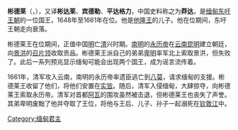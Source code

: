 {{unreferenced|time=2016-05-04T16:26:34+00:00}}
{{Infobox Royalty
| type                 = monarch
| name                 = 彬德莱·明<br>{{lang-my-Mymr|ပင်းတလဲမင်း}}
| image                = 
| caption              = 
| reign                =1648年4月27日 – 1661年6月3日
| coronation           = 
| succession           = [[缅甸君主列表|缅甸国王]]
| predecessor          = [[他隆|他隆]]
| successor            = [[卑明|卑明]]
| reg-type             = [[副王_(東南亞)|副王]]
| regent               = [[明耶底哈都_(沙林)|明耶底哈都]]（Minye Thihathu）<br />[[那腊泽亚|那腊泽亚]]（Narazeya）
|succession1          = [[緬甸|緬甸]][[副王_(東南亞)|副王]]
|reign1               = 1647年8月18日 – 1648年8月27日
|reign-type1 = 任職
|coronation1 = [[他隆|他隆]]
|cor-type1 = 任命
|predecessor1         = [[明耶覺蘇瓦二世_(東吁)|明耶覺蘇瓦]]（Minye Kyawswa）
|successor1           = [[明耶底哈都_(沙林)|明耶底哈都]]（Minye Thihathu）
| spouse               = 阿杜拉山达黛维（Atula Sanda Dewi）
| issue                = 底里蓬突（Thiri Hpone Htut）<br>明耶登克都（Minye Theikhathu）
| issue-link           = 
| full name            = 德钦觉（Thakin Kyaw）<br>明耶仰达梅（Minye Nandameit）
| house                = [[东吁王朝|东吁王朝]]
| father               = [[他隆|他隆]]
| mother               = 钦谬锡（Khin Myo Sit）
| date of birth        = 1608年3月23日
| place of birth       = 
| date of death        = {{death date and age|1661|6|3|1608|3|23}} 
| place of death       = [[欽敦江|欽敦江]]
| date of burial       = 
| place of burial      = 
| religion             = [[上座部佛教|上座部佛教]]
| signature            = 
}}
{{Burmese characters}}
'''彬德莱'''（{{lang-my|ပင်းတလဲမင်း}}，{{bd|1608年|3月23日|1661年|6月3日|}}），又译'''彬达莱'''、'''宾德勒'''、'''平达格力'''，中国史料称之为'''莽达'''，是[[缅甸|缅甸]][[东吁王朝|东吁王朝]]的一位国王，1648年至1661年在位。他是[[他隆王|他隆王]]的儿子。他在位期间，东吁王朝走向衰落。

彬德莱王在位期间，正值中国[[明|明]]亡[[清|清]]兴时期。[[南明|南明]]的[[永历帝|永历帝]]在[[云南|云南]][[昆明|昆明]]建立朝廷，向[[景洪|景洪]]的[[召片领|召片领]]收取贡品。彬德莱王派自己的弟弟[[卑明|卑明]]率军北上索取景洪，但失败了。此后一系列预兆显示缅甸可能会出现两个国王，成为谣言流传着。

1661年，清军攻入云南，南明的永历帝率遗臣逃亡到[[八莫|八莫]]，请求缅甸的支援。彬德莱王收留了他们，将他们安置在[[实皆|实皆]]。随后，清军入侵缅甸，大肆掠夺，向彬德莱王索取永历帝。清军对首都[[阿瓦|阿瓦]]的围攻虽然被击退，但彬德莱王也丧失了声誉。其弟卑明废黜了他并夺取了王位，将他与王后、儿子、孙子一起溺死在[[钦敦江|钦敦江]]中。

{{s-start}}
{{s-hou|[[东吁王朝|东吁王朝]]|1608年|3月23日|1661年|6月3日}}
{{s-reg}}
{{s-bef|before=[[他隆|他隆]]}}
{{s-ttl|title=[[缅甸君主列表|缅甸国王]]|years=1648年8月27日 – 1661年6月3日}}
{{s-aft|after=[[卑明|卑明]]}}
{{s-roy}}
{{s-bef|before=[[明耶覺蘇瓦二世_(東吁)|明耶覺蘇瓦]]}}
{{s-ttl|title=[[缅甸|缅甸]][[副王_(東南亞)|副王]]|years=1647年8月18日 – 1648年8月27日}}
{{s-aft|after=[[明耶底哈都_(沙林)|明耶底哈都]]}}
{{s-end}}{{Burmese monarchs}}
[[Category:缅甸君主|Category:缅甸君主]]